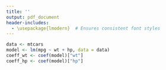 ```yaml
---
title: ''
output: pdf_document
header-includes:
  - \usepackage{lmodern}  # Ensures consistent font styles
---
```




<!-- table 2, gender X college major and attachment -->

\input{Stata_Outputs/Table/M_final.tex}

<!-- Figure 2, gender diff in degree's effect. -->

\begin{figure}
    \centering
    \includegraphics[width=0.7\textwidth]{Stata_Outputs/Figure/F4.png}
    \caption{This is a sample image.}
    \label{fig:sample-image}
\end{figure}

<!-- Figure 2, gender diff in degree's effect. -->

\begin{figure}
    \centering
    \includegraphics[width=0.7\textwidth]{Stata_Outputs/Figure/F4.png}
    \caption{This is a sample image.}
    \label{fig:sample-image}
\end{figure}

<!-- Describe regression coefficients -->
```r

data <- mtcars
model <- lm(mpg ~ wt + hp, data = data)
coeff_wt <- coef(model)["wt"]
coeff_hp <- coef(model)["hp"]

```

\textnormal{Regression coefficient for "wt" is `r round(coeff_wt, 3)`.}




